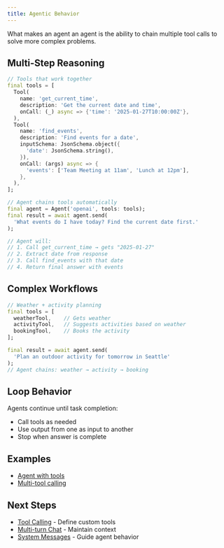 ```yaml
---
title: Agentic Behavior
---
```


What makes an agent an agent is the ability to chain multiple tool calls to
solve more complex problems.

## Multi-Step Reasoning

```dart
// Tools that work together
final tools = [
  Tool(
    name: 'get_current_time',
    description: 'Get the current date and time',
    onCall: (_) async => {'time': '2025-01-27T10:00:00Z'},
  ),
  Tool(
    name: 'find_events',
    description: 'Find events for a date',
    inputSchema: JsonSchema.object({
      'date': JsonSchema.string(),
    }),
    onCall: (args) async => {
      'events': ['Team Meeting at 11am', 'Lunch at 12pm'],
    },
  ),
];

// Agent chains tools automatically
final agent = Agent('openai', tools: tools);
final result = await agent.send(
  'What events do I have today? Find the current date first.'
);

// Agent will:
// 1. Call get_current_time → gets "2025-01-27"
// 2. Extract date from response
// 3. Call find_events with that date
// 4. Return final answer with events
```

## Complex Workflows

```dart
// Weather + activity planning
final tools = [
  weatherTool,    // Gets weather
  activityTool,   // Suggests activities based on weather
  bookingTool,    // Books the activity
];

final result = await agent.send(
  'Plan an outdoor activity for tomorrow in Seattle'
);
// Agent chains: weather → activity → booking
```

## Loop Behavior

Agents continue until task completion:
- Call tools as needed
- Use output from one as input to another
- Stop when answer is complete

## Examples

- [Agent with tools](https://github.com/csells/dartantic_ai/blob/main/packages/dartantic_ai/example/bin/agent.dart)
- [Multi-tool calling](https://github.com/csells/dartantic_ai/blob/main/packages/dartantic_ai/example/bin/multi_tool_call.dart)

## Next Steps

- [Tool Calling](/tool-calling) - Define custom tools
- [Multi-turn Chat](/multi-turn-chat) - Maintain context
- [System Messages](/system-messages) - Guide agent behavior
